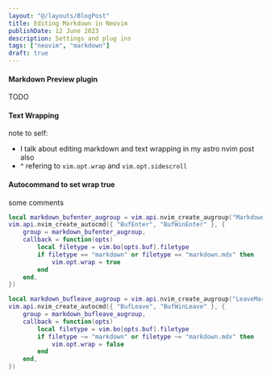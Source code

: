 ```yaml
---
layout: "@/layouts/BlogPost"
title: Editing Markdown in Neovim
publishDate: 12 June 2023
description: Settings and plug ins
tags: ["neovim", "markdown"]
draft: true
---
```

#### Markdown Preview plugin
TODO

#### Text Wrapping
note to self:
- I talk about editing markdown and text wrapping in my astro nvim post also
- ^ refering to `vim.opt.wrap` and `vim.opt.sidescroll`

#### Autocommand to set wrap true
some comments
```lua
local markdown_bufenter_augroup = vim.api.nvim_create_augroup("MarkdownTextWrapping", {})
vim.api.nvim_create_autocmd({ "BufEnter", "BufWinEnter" }, {
	group = markdown_bufenter_augroup,
	callback = function(opts)
		local filetype = vim.bo[opts.buf].filetype
		if filetype == "markdown" or filetype == "markdown.mdx" then
			vim.opt.wrap = true
		end
	end,
})

local markdown_bufleave_augroup = vim.api.nvim_create_augroup("LeaveMarkdownRemoveWrapping", {})
vim.api.nvim_create_autocmd({ "BufLeave", "BufWinLeave" }, {
	group = markdown_bufleave_augroup,
	callback = function(opts)
		local filetype = vim.bo[opts.buf].filetype
		if filetype ~= "markdown" or filetype ~= "markdown.mdx" then
			vim.opt.wrap = false
		end
	end,
})
```
